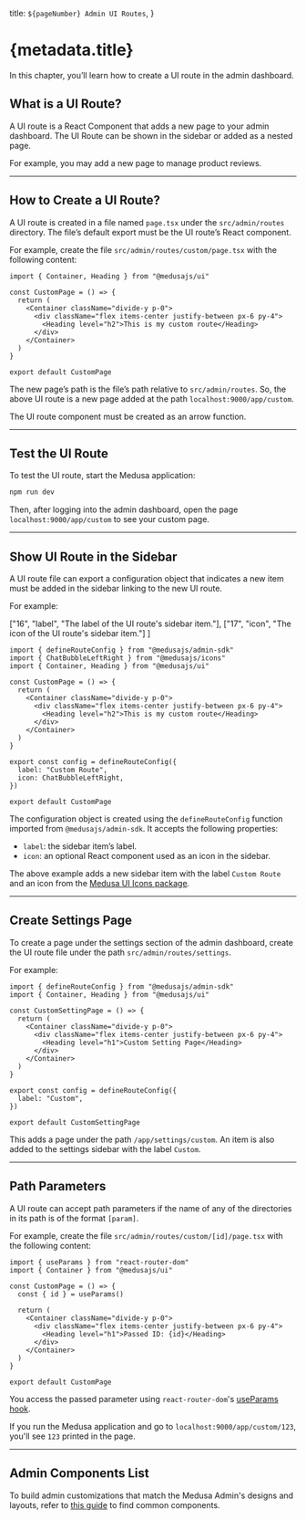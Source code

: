   title: `${pageNumber} Admin UI Routes`,
}

# {metadata.title}

In this chapter, you’ll learn how to create a UI route in the admin dashboard.

## What is a UI Route?

A UI route is a React Component that adds a new page to your admin dashboard. The UI Route can be shown in the sidebar or added as a nested page.

For example, you may add a new page to manage product reviews.

---

## How to Create a UI Route?

A UI route is created in a file named `page.tsx` under the `src/admin/routes` directory. The file’s default export must be the UI route’s React component.

For example, create the file `src/admin/routes/custom/page.tsx` with the following content:

```tsx title="src/admin/routes/custom/page.tsx"
import { Container, Heading } from "@medusajs/ui"

const CustomPage = () => {
  return (
    <Container className="divide-y p-0">
      <div className="flex items-center justify-between px-6 py-4">
        <Heading level="h2">This is my custom route</Heading>
      </div>
    </Container>
  )
}

export default CustomPage
```

The new page’s path is the file’s path relative to `src/admin/routes`. So, the above UI route is a new page added at the path `localhost:9000/app/custom`. 

<Note title="Important" type="warning">

The UI route component must be created as an arrow function.

</Note>

---

## Test the UI Route

To test the UI route, start the Medusa application:

```bash npm2yarn
npm run dev
```

Then, after logging into the admin dashboard, open the page `localhost:9000/app/custom` to see your custom page.

---

## Show UI Route in the Sidebar

A UI route file can export a configuration object that indicates a new item must be added in the sidebar linking to the new UI route.

For example:

  ["16", "label", "The label of the UI route's sidebar item."],
  ["17", "icon", "The icon of the UI route's sidebar item."]
]

```tsx title="src/admin/routes/custom/page.tsx" highlights={highlights}
import { defineRouteConfig } from "@medusajs/admin-sdk"
import { ChatBubbleLeftRight } from "@medusajs/icons"
import { Container, Heading } from "@medusajs/ui"

const CustomPage = () => {
  return (
    <Container className="divide-y p-0">
      <div className="flex items-center justify-between px-6 py-4">
        <Heading level="h2">This is my custom route</Heading>
      </div>
    </Container>
  )
}

export const config = defineRouteConfig({
  label: "Custom Route",
  icon: ChatBubbleLeftRight,
})

export default CustomPage
```

The configuration object is created using the `defineRouteConfig` function imported from `@medusajs/admin-sdk`. It accepts the following properties:

- `label`: the sidebar item’s label.
- `icon`: an optional React component used as an icon in the sidebar.

The above example adds a new sidebar item with the label `Custom Route` and an icon from the [Medusa UI Icons package](!ui!/icons/overview).

---

## Create Settings Page

To create a page under the settings section of the admin dashboard, create the UI route file under the path `src/admin/routes/settings`.

For example:

```tsx title="src/admin/routes/settings/custom/page.tsx"
import { defineRouteConfig } from "@medusajs/admin-sdk"
import { Container, Heading } from "@medusajs/ui"

const CustomSettingPage = () => {
  return (
    <Container className="divide-y p-0">
      <div className="flex items-center justify-between px-6 py-4">
        <Heading level="h1">Custom Setting Page</Heading>
      </div>
    </Container>
  )
}

export const config = defineRouteConfig({
  label: "Custom",
})

export default CustomSettingPage
```

This adds a page under the path `/app/settings/custom`. An item is also added to the settings sidebar with the label `Custom`.

---

## Path Parameters

A UI route can accept path parameters if the name of any of the directories in its path is of the format `[param]`.

For example, create the file `src/admin/routes/custom/[id]/page.tsx` with the following content:

```tsx title="src/admin/routes/custom/[id]/page.tsx" highlights={[["5", "", "Retrieve the path parameter."], ["10", "{id}", "Show the path parameter."]]}
import { useParams } from "react-router-dom"
import { Container } from "@medusajs/ui"

const CustomPage = () => {
  const { id } = useParams()

  return (
    <Container className="divide-y p-0">
      <div className="flex items-center justify-between px-6 py-4">
        <Heading level="h1">Passed ID: {id}</Heading>
      </div>
    </Container>
  )
}

export default CustomPage
```

You access the passed parameter using `react-router-dom`'s [useParams hook](https://reactrouter.com/en/main/hooks/use-params).

If you run the Medusa application and go to `localhost:9000/app/custom/123`, you'll see `123` printed in the page.

---

## Admin Components List

To build admin customizations that match the Medusa Admin's designs and layouts, refer to [this guide](!resources!/admin-components) to find common components.
